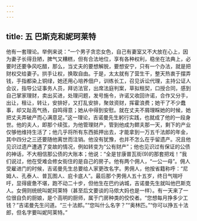 ```yaml
---
---
---
```

title: 五 巴斯克和妮珂莱特
---





他有一套理论。举例来说：“一个男子贪恋女色，自己有妻室又不大放在心上，因为妻子长得丑陋，脾气又糟糕，但有合法地位，享有各种权利，稳坐在法典上，必要时还要争风吃醋，那么，当丈夫的要想解脱，要想安宁，只有一个办法，就是把财权交给妻子。拱手让权，换取自由。于是，太太就有了营生干，整天热衷于摆弄钱，手指都染上铜绿，她还用心培养佃户，训练长工，召见诉讼代理，主持公证人会议，指导公证事务人员，拜访法官，出席法庭判案，草拟租契，口授合同，感到自己掌家理财，卖出买进，处理问题，发号施令，许诺又收回许诺，合作又分手，出让，租让，转让，安排好，又打乱安排，聚敛资财，挥霍浪费；她干了不少蠢事，却又趾高气扬，自鸣得意；她从中得到安慰。就在丈夫不屑理睬她的时候，她把丈夫弄破产而心满意足。”这一理论，吉诺曼先生躬行实践，也就成了他的一段身世。他的夫人，即那个续弦，为他管理财产，管到他成为鳏夫那一天，剩下的产业仅够他维持生活了；他几乎将所有东西抵押出去，才能拿到一万五千法郎的年金，其中四分之三还要随他离世而注销。他没有犹豫，也并不怎么在乎留遗产。况且他见识过遗产遭遇了变故的情况，例如转变为“公有财产”；他也见识过有保证的公债的神话，不大相信那公债的大账本；他说：“全是甘康普瓦街(9)的那套把戏！”我们说过，他在受难会修女街住的是自己的房子。他有两个佣人，“一公一母”。佣人受雇进门的时候，吉诺曼先生总要给人家更改名字。男佣人，他按省籍称呼：“尼姆人、孔泰人、普瓦图人、庇卡底人”。最后那个男佣人五十五岁，终日气喘吁吁，显得疲惫不堪，跑不动二十步，但他生在巴约讷城，吉诺曼先生就叫他巴斯克人。女佣则统统叫妮珂莱特（甚至后文要谈的马侬大妈也是一样）。有一天来了一位很自负的厨娘，是个高明的厨师，属于门房种类的佼佼者。“您想每月挣多少工钱？”吉诺曼先生问道。“三十法郎。”“您叫什么名字？”“奥林匹。”“你可以挣五十法郎，但名字要叫妮阿莱特。”